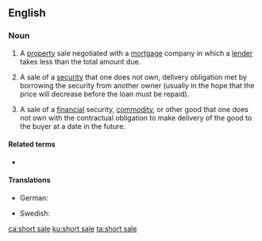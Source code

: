 ==English==

===Noun===
{{en-noun|head=[[short]] [[sale]]}}

# {{label|en|real estate}} A [[property]] sale negotiated with a [[mortgage]] company in which a [[lender]] takes less than the total amount due.
# {{label|en|investments}} A sale of a [[security]] that one does not own, delivery obligation met by borrowing the security from another owner (usually in the hope that the price will decrease before the loan must be repaid).
# {{label|en|economics}} A sale of a [[financial]] security, [[commodity]], or other good that one does not own with the contractual obligation to make delivery of the good to the buyer at a date in the future.

====Related terms====
* {{l|en|sell short}}

====Translations====
{{trans-top|property sale negotiated with a mortgage company in which a lender takes less than the total amount due}}
{{trans-mid}}
{{trans-bottom}}

{{trans-top|sale of a security that one does not own, delivery obligation met by borrowing the security from another owner}}
* German: {{t+|de|Leerverkauf|m}}
{{trans-mid}}
* Swedish: {{t|sv|blankning|c}}
{{trans-bottom}}

[[ca:short sale]]
[[ku:short sale]]
[[ta:short sale]]